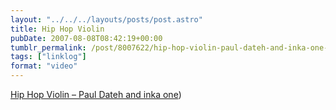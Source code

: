 ```yaml
---
layout: "../../../layouts/posts/post.astro"
title: Hip Hop Violin
pubDate: 2007-08-08T08:42:19+00:00
tumblr_permalink: /post/8007622/hip-hop-violin-paul-dateh-and-inka-one-via
tags: ["linklog"]
format: "video"
---
```



<YouTube id="https://www.youtube.com/watch?v=36Xt-XeWnHM" />

[Hip Hop Violin &#8211; Paul Dateh and inka one][1])

[1]: https://www.youtube.com/watch?v=36Xt-XeWnHM
